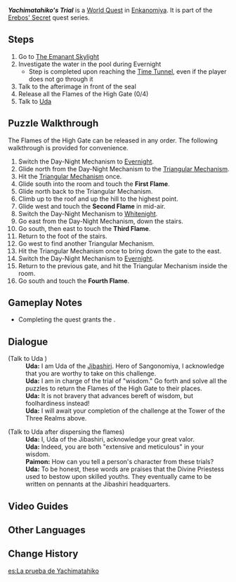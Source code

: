 {{Quest Infobox
|id            = 72268
|image         = World Quest Yachimatahiko's Trial.png
|type          = World
|region        = Inazuma
|area          = Enkanomiya
|chapter       = Erebos' Secret
|characters    = Paimon; Traveler; Uda
|startLocation = [[Enkanomiya]]
|parent        = The Three Great Martial Trials
|concurrent    = Yachimatahime's Trial
|concurrent2   = Kunado's Trial
}}
'''''Yachimatahiko's Trial''''' is a [[World Quest]] in [[Enkanomiya]]. It is part of the [[Erebos' Secret]] quest series.

==Steps==
# Go to [[The Emanant Skylight]]
# Investigate the water in the pool during Evernight
#* Step is completed upon reaching the [[Time Tunnel]], even if the player does not go through it
# Talk to the afterimage in front of the seal
# Release all the Flames of the High Gate (0/4)
# Talk to [[Uda]]

==Puzzle Walkthrough==
The Flames of the High Gate can be released in any order. The following walkthrough is provided for convenience.

# Switch the Day-Night Mechanism to [[Evernight]].
# Glide north from the Day-Night Mechanism to the [[Triangular Mechanism]].
# Hit the [[Triangular Mechanism]] once.
# Glide south into the room and touch the '''First Flame'''.
# Glide north back to the Triangular Mechanism.
# Climb up to the roof and up the hill to the highest point.
# Glide west and touch the '''Second Flame''' in mid-air.
# Switch the Day-Night Mechanism to [[Whitenight]].
# Go east from the Day-Night Mechanism, down the stairs.
# Go south, then east to touch the '''Third Flame'''.
# Return to the foot of the stairs.
# Go west to find another Triangular Mechanism.
# Hit the Triangular Mechanism once to bring down the gate to the east.
# Switch the Day-Night Mechanism to [[Evernight]].
# Return to the previous gate, and hit the Triangular Mechanism inside the room.
# Go south and touch the '''Fourth Flame'''.

==Gameplay Notes==
* Completing the quest grants the {{Achievement|"Extensive And Meticulous"}}.

==Dialogue==
{{Quest Description|Accepting the trial, you prepare to go to The Narrows to search for The Emanant Skylight}}
{{Dialogue Start}}
<!-- cannot trigger
;(If the player reaches this location without using The Emanant Skylight)
:'''Uda:''' I am Uda of the Jibashiri. Unrelated people may not enter.
-->
;(Talk to Uda<!-- at Yachimatahiko's Locus after reaching the Time Tunnel-->)
:'''Uda:''' I am Uda of the [[Jibashiri]]. Hero of Sangonomiya, I acknowledge that you are worthy to take on this challenge.
:'''Uda:''' I am in charge of the trial of "wisdom." Go forth and solve all the puzzles to return the Flames of the High Gate to their places.
:'''Uda:''' It is not bravery that advances bereft of wisdom, but foolhardiness instead!
:'''Uda:''' I will await your completion of the challenge at the Tower of the Three Realms above.

;(Talk to Uda after dispersing the flames)
:'''Uda:''' I, Uda of the Jibashiri, acknowledge your great valor.
:'''Uda:''' Indeed, you are both "extensive and meticulous" in your wisdom.
:'''Paimon:''' How can you tell a person's character from these trials?
:'''Uda:''' To be honest, these words are praises that the Divine Priestess used to bestow upon skilled youths. They eventually came to be written on pennants at the Jibashiri headquarters.
{{Dialogue End}}

==Video Guides==
{{EVT
|video1   = https://youtu.be/wMDOfxUYHb4
|caption1 = Yachimatahiko's Trial Guide
}}

==Other Languages==
{{Other Languages
|default_hidden = 1
|en      = Yachimatahiko's Trial
|zhs     = 八衢彦之试炼
|zhs_rm  = Bāqúyàn zhī Shìliàn
|zht     = 八衢彥之試煉
|zht_rm  = Bāqúyàn zhī Shìliàn
|ja      = 八衢彦の試練
|ja_rm   = Yachimatahiko no Shiren
|ko      = 야치마타히코의 시련
|ko_rm   = Yachimatahiko-ui Siryeon
|es      = La prueba de Yachimatahiko
|fr      = L'épreuve de Yachimatahiko
|ru      = Испытание Ятиматахико
|th      = บททดสอบ Yachimatahiko
|th_rm   = Bot Thot-sop Yachimatahiko
|vi      = Thí Luyện Yachimatahiko
|de      = Yachimatahikos Prüfung
|id      = Tantangan Yachimatahiko
|pt      = Julgamento de Yachimatahiko
|tr      = Yachimatahiko'nun İmtihanı
|it      = La prova di Yachimatahiko
}}

==Change History==
{{Change History|2.4}}

[[es:La prueba de Yachimatahiko]]
